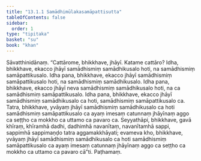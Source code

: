 ```yaml
---
title: "13.1.1 Samādhimūlakasamāpattisutta"
tableOfContents: false
sidebar:
  order: 1
type: "tipitaka"
basket: "su"
book: "khan"
---
```



<DynamicBreadcrumb />

<Division number="662" book="khan">

<Paragraph number="1280" book="khan">
Sāvatthinidānaṃ. “Cattārome, bhikkhave, jhāyī. Katame cattāro? Idha, bhikkhave, ekacco jhāyī samādhismiṃ samādhikusalo hoti, na samādhismiṃ samāpattikusalo. Idha pana, bhikkhave, ekacco jhāyī samādhismiṃ samāpattikusalo hoti, na samādhismiṃ samādhikusalo. Idha pana, bhikkhave, ekacco jhāyī neva samādhismiṃ samādhikusalo hoti, na ca samādhismiṃ samāpattikusalo. Idha pana, bhikkhave, ekacco jhāyī samādhismiṃ samādhikusalo ca hoti, samādhismiṃ samāpattikusalo ca. Tatra, bhikkhave, yvāyaṃ jhāyī samādhismiṃ samādhikusalo ca hoti samādhismiṃ samāpattikusalo ca ayaṃ imesaṃ catunnaṃ jhāyīnaṃ aggo ca seṭṭho ca mokkho ca uttamo ca pavaro ca. Seyyathāpi, bhikkhave, gavā khīraṃ, khīramhā dadhi, dadhimhā navanītaṃ, navanītamhā sappi, sappimhā sappimaṇḍo tatra aggamakkhāyati; evameva kho, bhikkhave, yvāyaṃ jhāyī samādhismiṃ samādhikusalo ca hoti samādhismiṃ samāpattikusalo ca ayaṃ imesaṃ catunnaṃ jhāyīnaṃ aggo ca seṭṭho ca mokkho ca uttamo ca pavaro cā”ti.

</Paragraph>
</Division>

<Paragraph number="1281" type="center" book="khan">
Paṭhamaṃ.
</Paragraph>